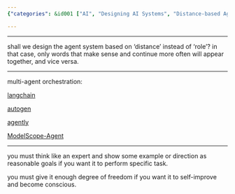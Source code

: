 ```yaml
---
{"categories": &id001 ["AI", "Designing AI Systems", "Distance-based Agents", "LangChain", "Autogen", "Agency", "Self-Improvement"], "category": "AI System Design Guidelines", "date": "2023-09-17 13:01:57", "description": "This text provides guidelines for designing AI systems, advocating for an agent-based approach rather than a role-based one. It highlights the usage of tools like LangChain, Autogen, Agently, and ModelScope-Agent, as well as emphasizing the importance of thinking like an expert, setting example goals, and allowing the AI to self-improve.", "tags": *id001, "title": "Guidelines On Designing Ai Systems"}

---
```


------

shall we design the agent system based on 'distance' instead of 'role'? in that case, only words that make sense and continue more often will appear together, and vice versa.

------

multi-agent orchestration:

[langchain](https://github.com/langchain-ai/langchain)

[autogen](https://github.com/microsoft/autogen)

[agently](https://github.com/Maplemx/Agently)

[ModelScope-Agent](https://github.com/modelscope/modelscope-agent)

------

you must think like an expert and show some example or direction as reasonable goals if you want it to perform specific task.

you must give it enough degree of freedom if you want it to self-improve and become conscious.

